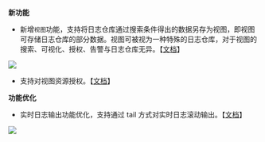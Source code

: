 **新功能**

* 新增`视图`功能，支持将日志仓库通过搜索条件得出的数据另存为视图，即视图可存储日志仓库的部分数据。视图可被视为一种特殊的日志仓库，对于视图的搜索、可视化、授权、告警与日志仓库无异。【[文档](/insight/manual/5706/view)】

![](https://pandora-kibana.qiniu.com/alert/view_save.png)

* 支持对视图资源授权。【[文档](/insight/manual/4736/authorization)】


**功能优化**

* 实时日志输出功能优化，支持通过 tail 方式对实时日志滚动输出。【[文档](/insight/manual/4881/real-time-analysis-summary)】

![](https://pandora-kibana.qiniu.com/real/real_search.png)

